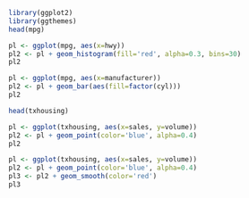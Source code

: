 ```r
library(ggplot2)
library(ggthemes)
head(mpg)
```
```r
pl <- ggplot(mpg, aes(x=hwy))
pl2 <- pl + geom_histogram(fill='red', alpha=0.3, bins=30)
pl2
```
```r
pl <- ggplot(mpg, aes(x=manufacturer))
pl2 <- pl + geom_bar(aes(fill=factor(cyl)))
pl2
```
```r
head(txhousing)
```
```r
pl <- ggplot(txhousing, aes(x=sales, y=volume))
pl2 <- pl + geom_point(color='blue', alpha=0.4)
pl2
```
```r
pl <- ggplot(txhousing, aes(x=sales, y=volume))
pl2 <- pl + geom_point(color='blue', alpha=0.4)
pl3 <- pl2 + geom_smooth(color='red')
pl3
```

